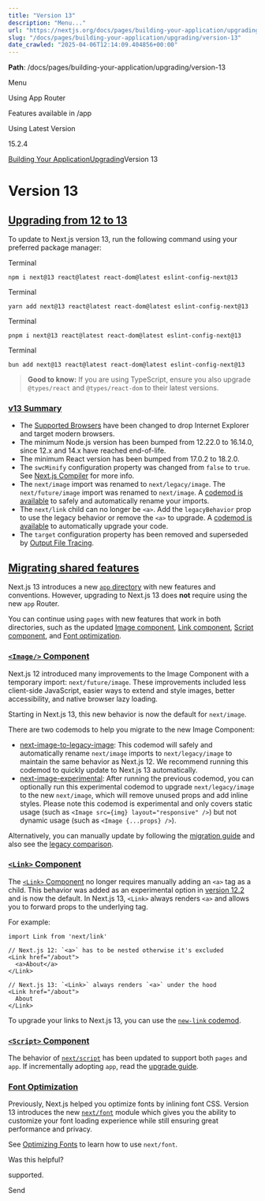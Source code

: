 ---
title: "Version 13"
description: "Menu..."
url: "https://nextjs.org/docs/pages/building-your-application/upgrading/version-13"
slug: "/docs/pages/building-your-application/upgrading/version-13"
date_crawled: "2025-04-06T12:14:09.404856+00:00"
---

**Path**: /docs/pages/building-your-application/upgrading/version-13

Menu

Using App Router

Features available in /app

Using Latest Version

15.2.4

[Building Your Application](/docs/pages/building-your-application)[Upgrading](/docs/pages/building-your-application/upgrading)Version 13

# Version 13

## [Upgrading from 12 to 13](#upgrading-from-12-to-13)

To update to Next.js version 13, run the following command using your preferred package manager:

Terminal

```
npm i next@13 react@latest react-dom@latest eslint-config-next@13
```

Terminal

```
yarn add next@13 react@latest react-dom@latest eslint-config-next@13
```

Terminal

```
pnpm i next@13 react@latest react-dom@latest eslint-config-next@13
```

Terminal

```
bun add next@13 react@latest react-dom@latest eslint-config-next@13
```

> **Good to know:** If you are using TypeScript, ensure you also upgrade `@types/react` and `@types/react-dom` to their latest versions.

### [v13 Summary](#v13-summary)

* The [Supported Browsers](/docs/architecture/supported-browsers) have been changed to drop Internet Explorer and target modern browsers.
* The minimum Node.js version has been bumped from 12.22.0 to 16.14.0, since 12.x and 14.x have reached end-of-life.
* The minimum React version has been bumped from 17.0.2 to 18.2.0.
* The `swcMinify` configuration property was changed from `false` to `true`. See [Next.js Compiler](/docs/architecture/nextjs-compiler) for more info.
* The `next/image` import was renamed to `next/legacy/image`. The `next/future/image` import was renamed to `next/image`. A [codemod is available](/docs/pages/building-your-application/upgrading/codemods#next-image-to-legacy-image) to safely and automatically rename your imports.
* The `next/link` child can no longer be `<a>`. Add the `legacyBehavior` prop to use the legacy behavior or remove the `<a>` to upgrade. A [codemod is available](/docs/pages/building-your-application/upgrading/codemods#new-link) to automatically upgrade your code.
* The `target` configuration property has been removed and superseded by [Output File Tracing](/docs/pages/api-reference/config/next-config-js/output).

## [Migrating shared features](#migrating-shared-features)

Next.js 13 introduces a new [`app` directory](/docs/app/building-your-application/routing) with new features and conventions. However, upgrading to Next.js 13 does **not** require using the new `app` Router.

You can continue using `pages` with new features that work in both directories, such as the updated [Image component](#image-component), [Link component](#link-component), [Script component](#script-component), and [Font optimization](#font-optimization).

### [`<Image/>` Component](#image-component)

Next.js 12 introduced many improvements to the Image Component with a temporary import: `next/future/image`. These improvements included less client-side JavaScript, easier ways to extend and style images, better accessibility, and native browser lazy loading.

Starting in Next.js 13, this new behavior is now the default for `next/image`.

There are two codemods to help you migrate to the new Image Component:

* [next-image-to-legacy-image](/docs/pages/building-your-application/upgrading/codemods#next-image-to-legacy-image): This codemod will safely and automatically rename `next/image` imports to `next/legacy/image` to maintain the same behavior as Next.js 12. We recommend running this codemod to quickly update to Next.js 13 automatically.
* [next-image-experimental](/docs/pages/building-your-application/upgrading/codemods#next-image-experimental): After running the previous codemod, you can optionally run this experimental codemod to upgrade `next/legacy/image` to the new `next/image`, which will remove unused props and add inline styles. Please note this codemod is experimental and only covers static usage (such as `<Image src={img} layout="responsive" />`) but not dynamic usage (such as `<Image {...props} />`).

Alternatively, you can manually update by following the [migration guide](/docs/pages/building-your-application/upgrading/codemods#next-image-experimental) and also see the [legacy comparison](/docs/pages/api-reference/components/image-legacy#comparison).

### [`<Link>` Component](#link-component)

The [`<Link>` Component](/docs/pages/api-reference/components/link) no longer requires manually adding an `<a>` tag as a child. This behavior was added as an experimental option in [version 12.2](https://nextjs.org/blog/next-12-2) and is now the default. In Next.js 13, `<Link>` always renders `<a>` and allows you to forward props to the underlying tag.

For example:

```
import Link from 'next/link'
 
// Next.js 12: `<a>` has to be nested otherwise it's excluded
<Link href="/about">
  <a>About</a>
</Link>
 
// Next.js 13: `<Link>` always renders `<a>` under the hood
<Link href="/about">
  About
</Link>
```

To upgrade your links to Next.js 13, you can use the [`new-link` codemod](/docs/pages/building-your-application/upgrading/codemods#new-link).

### [`<Script>` Component](#script-component)

The behavior of [`next/script`](/docs/pages/api-reference/components/script) has been updated to support both `pages` and `app`. If incrementally adopting `app`, read the [upgrade guide](/docs/pages/building-your-application/upgrading).

### [Font Optimization](#font-optimization)

Previously, Next.js helped you optimize fonts by inlining font CSS. Version 13 introduces the new [`next/font`](/docs/pages/building-your-application/optimizing/fonts) module which gives you the ability to customize your font loading experience while still ensuring great performance and privacy.

See [Optimizing Fonts](/docs/pages/building-your-application/optimizing/fonts) to learn how to use `next/font`.

Was this helpful?

supported.

Send